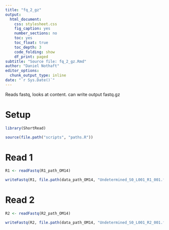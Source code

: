 ```yaml
---
title: "fq_2_gz"
output:
  html_document:
    css: stylesheet.css
    fig_caption: yes
    number_sections: no
    toc: yes
    toc_float: true
    toc_depth: 3
    code_folding: show
    df_print: paged
subtitle: "Source file: fq_2_gz.Rmd"
author: "Daniel Nothaft"
editor_options:
  chunk_output_type: inline
date: "`r Sys.Date()`"
---
```


Reads fastq, looks at content. can write output fastq.gz

# Setup

```r
library(ShortRead)
```

```r
source(file.path("scripts", "paths.R"))
```

# Read 1

```r
R1 <- readFastq(R1_path_OM14)
```

```r
writeFastq(R1, file.path(data_path_OM14, "Undetermined_S0_L001_R1_001.fastq.gz"))
```

# Read 2

```r
R2 <- readFastq(R2_path_OM14)
```

```r
writeFastq(R2, file.path(data_path_OM14, "Undetermined_S0_L001_R2_001.fastq.gz"))
```